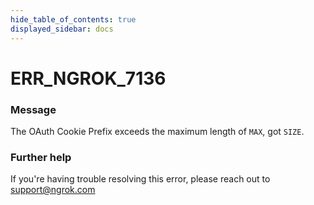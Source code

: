 ```yaml
---
hide_table_of_contents: true
displayed_sidebar: docs
---
```



# ERR_NGROK_7136

### Message

The OAuth Cookie Prefix exceeds the maximum length of `MAX`, got `SIZE`.

<ErrorDetails error="err_ngrok_7136" />

### Further help

If you're having trouble resolving this error, please reach out to [support@ngrok.com](mailto:support@ngrok.com?subject=Help%20with%20ERR_NGROK_7136)
